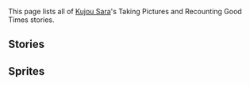 {{Unofficial Translation}}
This page lists all of [[Kujou Sara]]'s Taking Pictures and Recounting Good Times stories.

==Stories==
{{TPRGT Stories by Category Table}}

==Sprites==
{{Files by Category Gallery|Taking Pictures and Recounting Good Times Sprites & Kujou Sara Images}}